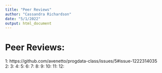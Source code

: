 ```yaml
---
title: "Peer Reviews"
author: "Cassandra Richardson"
date: "5/1/2022"
output: html_document
---
```


# Peer Reviews:

1: https://github.com/avenetto/progdata-class/issues/5#issue-1222314035
2:
3:
4:
5:
6:
7:
8:
9:
10:
11:
12:
